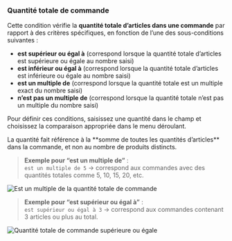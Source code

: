 ### Quantité totale de commande

Cette condition vérifie la **quantité totale d’articles dans une commande** par rapport à des critères spécifiques, en fonction de l’une des sous-conditions suivantes :

- **est supérieur ou égal à** (correspond lorsque la quantité totale d’articles est supérieure ou égale au nombre saisi)
- **est inférieur ou égal à** (correspond lorsque la quantité totale d’articles est inférieure ou égale au nombre saisi)
- **est un multiple de** (correspond lorsque la quantité totale est un multiple exact du nombre saisi)
- **n’est pas un multiple de** (correspond lorsque la quantité totale n’est pas un multiple du nombre saisi)

Pour définir ces conditions, saisissez une quantité dans le champ et choisissez la comparaison appropriée dans le menu déroulant.

<Note>
  La quantité fait référence à la **somme de toutes les quantités d’articles** dans la commande, et non au nombre de produits distincts.
</Note>

> **Exemple pour “est un multiple de”** :  
> `est un multiple de 5` → correspond aux commandes avec des quantités totales comme 5, 10, 15, 20, etc.

<img
  src="/images/essentials/condition-sets/is-multiple-of-order-total.webp"
  alt="Est un multiple de la quantité totale de commande"
/>

> **Exemple pour “est supérieur ou égal à”** :  
> `est supérieur ou égal à 3` → correspond aux commandes contenant 3 articles ou plus au total.

<img
  src="/images/essentials/condition-sets/order-total-is-greater-value.webp"
  alt="Quantité totale de commande supérieure ou égale"
/>
